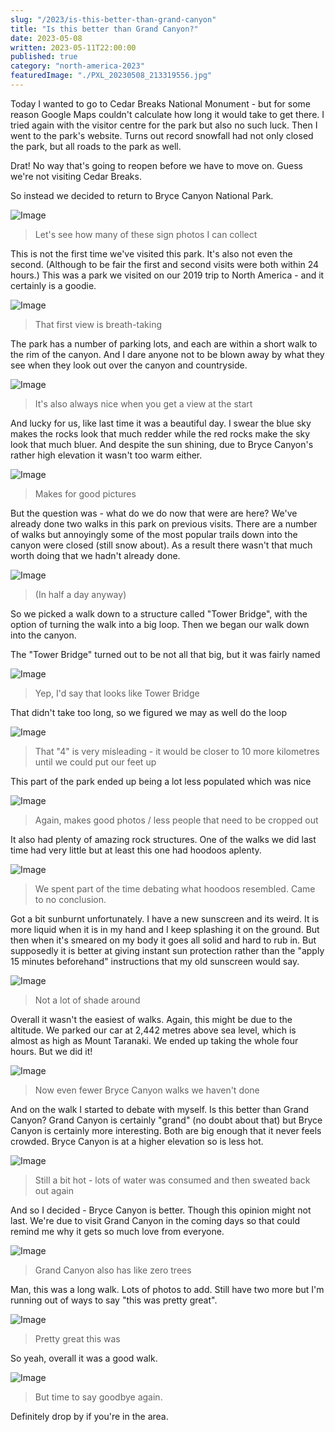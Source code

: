 ```yaml
---
slug: "/2023/is-this-better-than-grand-canyon"
title: "Is this better than Grand Canyon?"
date: 2023-05-08
written: 2023-05-11T22:00:00
published: true
category: "north-america-2023"
featuredImage: "./PXL_20230508_213319556.jpg"
---
```


Today I wanted to go to Cedar Breaks National Monument - but for some reason Google Maps couldn't calculate how long it would take to get there.  I tried again with the visitor centre for the park but also no such luck.  Then I went to the park's website.  Turns out record snowfall had not only closed the park, but all roads to the park as well.

Drat!  No way that's going to reopen before we have to move on.  Guess we're not visiting Cedar Breaks.

So instead we decided to return to Bryce Canyon National Park.

![Image](PXL_20230509_002426626.jpg)

> Let's see how many of these sign photos I can collect

This is not the first time we've visited this park.  It's also not even the second.  (Although to be fair the first and second visits were both within 24 hours.)  This was a park we visited on our 2019 trip to North America - and it certainly is a goodie.

![Image](PXL_20230508_194030512.jpg)

> That first view is breath-taking

The park has a number of parking lots, and each are within a short walk to the rim of the canyon.  And I dare anyone not to be blown away by what they see when they look out over the canyon and countryside.

![Image](PXL_20230508_194420130.jpg)

> It's also always nice when you get a view at the start

And lucky for us, like last time it was a beautiful day.  I swear the blue sky makes the rocks look that much redder while the red rocks make the sky look that much bluer.  And despite the sun shining, due to Bryce Canyon's rather high elevation it wasn't too warm either.

![Image](PXL_20230508_203111923.jpg)

> Makes for good pictures

But the question was - what do we do now that were are here?  We've already done two walks in this park on previous visits.  There are a number of walks but annoyingly some of the most popular trails down into the canyon were closed (still snow about).  As a result there wasn't that much worth doing that we hadn't already done.

![Image](PXL_20230508_203325334.jpg)

> (In half a day anyway)

So we picked a walk down to a structure called "Tower Bridge", with the option of turning the walk into a big loop.  Then we began our walk down into the canyon.

The "Tower Bridge" turned out to be not all that big, but it was fairly named

![Image](PXL_20230508_205518750.jpg)

> Yep, I'd say that looks like Tower Bridge

That didn't take too long, so we figured we may as well do the loop

![Image](PXL_20230508_210051311.jpg)

> That "4" is very misleading - it would be closer to 10 more kilometres until we could put our feet up

This part of the park ended up being a lot less populated which was nice

![Image](PXL_20230508_210659483.jpg)

> Again, makes good photos / less people that need to be cropped out

It also had plenty of amazing rock structures.  One of the walks we did last time had very little but at least this one had hoodoos aplenty.

![Image](PXL_20230508_212207081.jpg)

> We spent part of the time debating what hoodoos resembled.  Came to no conclusion.

Got a bit sunburnt unfortunately.  I have a new sunscreen and its weird.  It is more liquid when it is in my hand and I keep splashing it on the ground.  But then when it's smeared on my body it goes all solid and hard to rub in.  But supposedly it is better at giving instant sun protection rather than the "apply 15 minutes beforehand" instructions that my old sunscreen would say.

![Image](PXL_20230508_213319556.jpg)

> Not a lot of shade around

Overall it wasn't the easiest of walks.  Again, this might be due to the altitude.  We parked our car at 2,442 metres above sea level, which is almost as high as Mount Taranaki.  We ended up taking the whole four hours.  But we did it!

![Image](PXL_20230508_213951253.jpg)

> Now even fewer Bryce Canyon walks we haven't done

And on the walk I started to debate with myself.  Is this better than Grand Canyon?  Grand Canyon is certainly "grand" (no doubt about that) but Bryce Canyon is certainly more interesting.  Both are big enough that it never feels crowded.  Bryce Canyon is at a higher elevation so is less hot.

![Image](PXL_20230508_214516514.jpg)

> Still a bit hot - lots of water was consumed and then sweated back out again

And so I decided - Bryce Canyon is better.  Though this opinion might not last.  We're due to visit Grand Canyon in the coming days so that could remind me why it gets so much love from everyone.

![Image](PXL_20230508_224901491.jpg)

> Grand Canyon also has like zero trees

Man, this was a long walk.  Lots of photos to add.  Still have two more but I'm running out of ways to say "this was pretty great".

![Image](PXL_20230508_215410910.jpg)

> Pretty great this was

So yeah, overall it was a good walk.

![Image](PXL_20230509_000850444.jpg)

> But time to say goodbye again.

Definitely drop by if you're in the area.